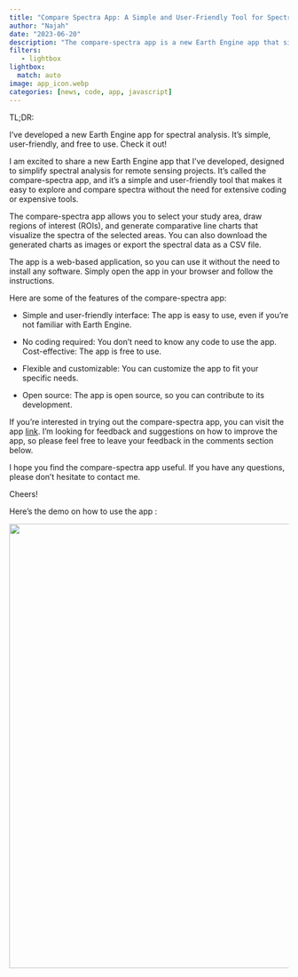 ```yaml
---
title: "Compare Spectra App: A Simple and User-Friendly Tool for Spectral Analysis"
author: "Najah"
date: "2023-06-20"
description: "The compare-spectra app is a new Earth Engine app that simplifies spectral analysis for remote sensing projects. It's a easy a tool that makes it easy to explore and compare spectral signature without the need for extensive coding or expensive tools."
filters:
   - lightbox
lightbox: 
  match: auto
image: app_icon.webp
categories: [news, code, app, javascript]
---
```


TL;DR:

I've developed a new Earth Engine app for spectral analysis. It's simple, user-friendly, and free to use. Check it out!

I am excited to share a new Earth Engine app that I've developed, designed to simplify spectral analysis for remote sensing projects. It's called the compare-spectra app, and it's a simple and user-friendly tool that makes it easy to explore and compare spectra without the need for extensive coding or expensive tools.

The compare-spectra app allows you to select your study area, draw regions of interest (ROIs), and generate comparative line charts that visualize the spectra of the selected areas. You can also download the generated charts as images or export the spectral data as a CSV file.

The app is a web-based application, so you can use it without the need to install any software. Simply open the app in your browser and follow the instructions.

Here are some of the features of the compare-spectra app:

-   Simple and user-friendly interface: The app is easy to use, even if you're not familiar with Earth Engine.

-   No coding required: You don't need to know any code to use the app. Cost-effective: The app is free to use.

-   Flexible and customizable: You can customize the app to fit your specific needs.

-   Open source: The app is open source, so you can contribute to its development.

If you're interested in trying out the compare-spectra app, you can visit the app [link](https://najah.users.earthengine.app/view/compare-spectra). I'm looking for feedback and suggestions on how to improve the app, so please feel free to leave your feedback in the comments section below.

I hope you find the compare-spectra app useful. If you have any questions, please don't hesitate to contact me.

Cheers!

Here's the demo on how to use the app :

![](app_recording.webp){fig-alt="compare-spectra-demo" width="800"}
